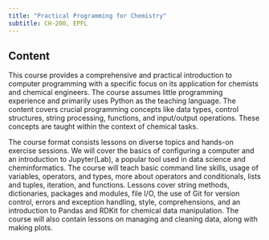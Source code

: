 ```yaml
---
title: "Practical Programming for Chemistry"
subtitle: CH-200, EPFL
---
```



## Content

This course provides a comprehensive and practical introduction to computer programming with a specific focus on its application for chemists and chemical engineers. The course assumes little programming experience and primarily uses Python as the teaching language. The content covers crucial programming concepts like data types, control structures, string processing, functions, and input/output operations. These concepts are taught within the context of chemical tasks. 

The course format consists lessons on diverse topics and hands-on exercise sessions. We will cover the basics of configuring a computer and an introduction to Jupyter(Lab), a popular tool used in data science and cheminformatics. The course will teach basic command line skills, usage of variables, operators, and types, more about operators and conditionals, lists and tuples, iteration, and functions. Lessons cover string methods, dictionaries, packages and modules, file I/O, the use of Git for version control, errors and exception handling, style, comprehensions, and an introduction to Pandas and RDKit for chemical data manipulation. The course will also contain lessons on managing and cleaning data, along with making plots.

<!-- | Week | Topic | Slides | Tutorials |
|--|--|--|--|
|  |Getting started| [Slides 01](slides/lecture_01/){target="_blank"} | [Basic setup](tutorials/lecture_01/01_setup.qmd)|
|  |  |  |[GitHub intro](tutorials/lecture_01/02_github.qmd)| -->